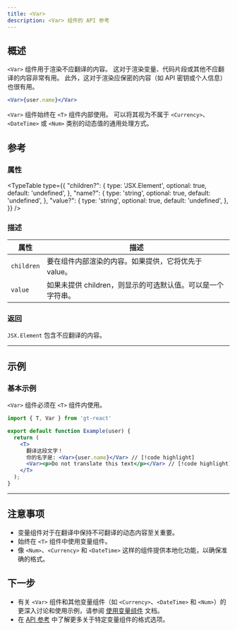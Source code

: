 ```yaml
---
title: <Var>
description: <Var> 组件的 API 参考
---
```


## 概述
`<Var>` 组件用于渲染不应翻译的内容。
这对于渲染变量、代码片段或其他不应翻译的内容非常有用。
此外，这对于渲染应保密的内容（如 API 密钥或个人信息）也很有用。

```jsx
<Var>{user.name}</Var>
```

`<Var>` 组件始终在 `<T>` 组件内部使用。
可以将其视为不属于 `<Currency>`、`<DateTime>` 或 `<Num>` 类别的动态值的通用处理方式。

## 参考

### 属性

<TypeTable
    type={{
        "children?": {
            type: 'JSX.Element',
            optional: true,
            default: 'undefined',
        },
        "name?": {
            type: 'string',
            optional: true,
            default: 'undefined',
        },
        "value?": {
            type: 'string',
            optional: true,
            default: 'undefined',
        },
    }}
/>

### 描述
| 属性      | 描述                                                                                                                                            |
|-----------|-------------------------------------------------------------------------------------------------------------------------------------------------|
| `children`  | 要在组件内部渲染的内容。如果提供，它将优先于 value。 |
| `value`     | 如果未提供 children，则显示的可选默认值。可以是一个字符串。                                  |


### 返回
`JSX.Element` 包含不应翻译的内容。

---

## 示例

### 基本示例
`<Var>` 组件必须在 `<T>` 组件内使用。
```jsx title="Address.jsx" copy
import { T, Var } from 'gt-react'

export default function Example(user) {
  return (
    <T>
      翻译这段文字！
      你的名字是: <Var>{user.name}</Var> // [!code highlight]
      <Var><p>Do not translate this text</p></Var> // [!code highlight]
    </T>
  );
}
```

---

## 注意事项
 * 变量组件对于在翻译中保持不可翻译的动态内容至关重要。
 * 始终在 `<T>` 组件中使用变量组件。
 * 像 `<Num>`、`<Currency>` 和 `<DateTime>` 这样的组件提供本地化功能，以确保准确的格式。

## 下一步

* 有关 `<Var>` 组件和其他变量组件（如 `<Currency>`、`<DateTime>` 和 `<Num>`）的更深入讨论和使用示例，请参阅 [使用变量组件](/docs/react/reference/using-variable-components) 文档。
* 在 [API 参考](/docs/react/api/components/var) 中了解更多关于特定变量组件的格式选项。

